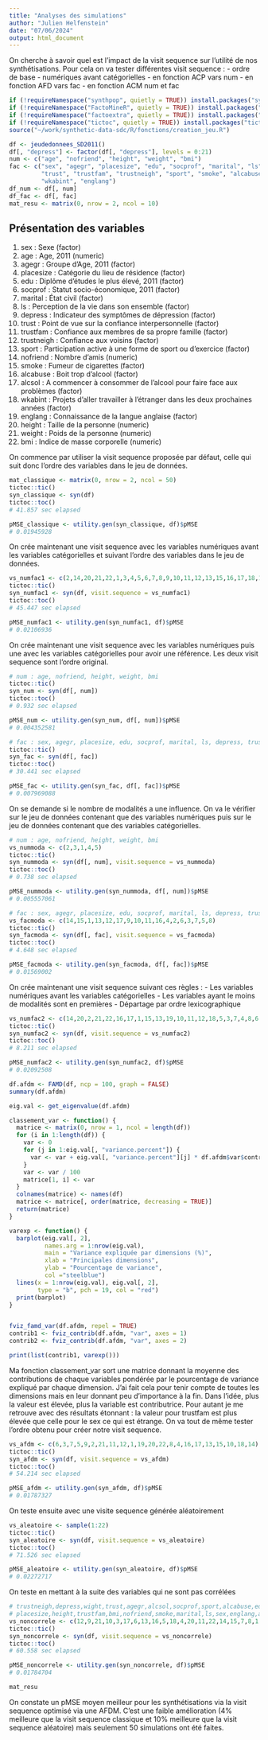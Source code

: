 ```yaml
---
title: "Analyses des simulations"
author: "Julien Helfenstein"
date: "07/06/2024"
output: html_document
---
```


On cherche à savoir quel est l'impact de la visit sequence sur l'utilité de nos synthétisations. Pour cela on va tester différentes visit sequence :
- ordre de base
- numériques avant catégorielles
- en fonction ACP vars num
- en fonction AFD vars fac
- en fonction ACM num et fac

```r
if (!requireNamespace("synthpop", quietly = TRUE)) install.packages("synthpop"); library(synthpop)
if (!requireNamespace("FactoMineR", quietly = TRUE)) install.packages("FactoMineR"); library(FactoMineR)
if (!requireNamespace("factoextra", quietly = TRUE)) install.packages("factoextra"); library(factoextra)
if (!requireNamespace("tictoc", quietly = TRUE)) install.packages("tictoc"); library(tictoc)
source("~/work/synthetic-data-sdc/R/fonctions/creation_jeu.R")
```

```r
df <- jeudedonnees_SD2011()
df[, "depress"] <- factor(df[, "depress"], levels = 0:21)
num <- c("age", "nofriend", "height", "weight", "bmi")
fac <- c("sex", "agegr", "placesize", "edu", "socprof", "marital", "ls", "depress",
         "trust", "trustfam", "trustneigh", "sport", "smoke", "alcabuse", "alcsol",
         "wkabint", "englang")
df_num <- df[, num]
df_fac <- df[, fac]
mat_resu <- matrix(0, nrow = 2, ncol = 10)
```

## Présentation des variables
1) sex : Sexe (factor)
2) age : Age, 2011 (numeric)
3) agegr : Groupe d'Age, 2011 (factor)
4) placesize : Catégorie du lieu de résidence (factor)
5) edu : Diplôme d'études le plus élevé, 2011 (factor)
6) socprof : Statut socio-économique, 2011 (factor)
7) marital : État civil (factor)
8) ls : Perception de la vie dans son ensemble (factor)
9) depress : Indicateur des symptômes de dépression (factor)
10) trust : Point de vue sur la confiance interpersonnelle (factor)
11) trustfam : Confiance aux membres de sa propre famille (factor)
12) trustneigh : Confiance aux voisins (factor)
13) sport : Participation active à une forme de sport ou d'exercice (factor)
14) nofriend : Nombre d'amis (numeric)
15) smoke : Fumeur de cigarettes (factor)
16) alcabuse : Boit trop d'alcool (factor)
17) alcsol : A commencer à consommer de l'alcool pour faire face aux problèmes (factor)
18) wkabint : Projets d'aller travailler à l'étranger dans les deux prochaines années (factor)
19) englang : Connaissance de la langue anglaise (factor)
20) height : Taille de la personne (numeric)
21) weight : Poids de la personne (numeric)
22) bmi : Indice de masse corporelle (numeric)


On commence par utiliser la visit sequence proposée par défaut, celle qui suit donc l'ordre des variables dans le jeu de données.
```r
mat_classique <- matrix(0, nrow = 2, ncol = 50)
tictoc::tic()
syn_classique <- syn(df)
tictoc::toc()
# 41.857 sec elapsed

pMSE_classique <- utility.gen(syn_classique, df)$pMSE
# 0.01945928
```

On crée maintenant une visit sequence avec les variables numériques avant les variables catégorielles et suivant l'ordre des variables dans le jeu de données.
```r
vs_numfac1 <- c(2,14,20,21,22,1,3,4,5,6,7,8,9,10,11,12,13,15,16,17,18,19)
tictoc::tic()
syn_numfac1 <- syn(df, visit.sequence = vs_numfac1)
tictoc::toc()
# 45.447 sec elapsed

pMSE_numfac1 <- utility.gen(syn_numfac1, df)$pMSE
# 0.02106936
```

On crée maintenant une visit sequence avec les variables numériques puis une avec les variables catégorielles pour avoir une référence. Les deux visit sequence sont l'ordre original.
```r
# num : age, nofriend, height, weight, bmi
tictoc::tic()
syn_num <- syn(df[, num])
tictoc::toc()
# 0.932 sec elapsed

pMSE_num <- utility.gen(syn_num, df[, num])$pMSE
# 0.004352581

# fac : sex, agegr, placesize, edu, socprof, marital, ls, depress, trust, trustfam, trustneigh, sport, smoke, alcabuse alcsol, wkabint, englang
tictoc::tic()
syn_fac <- syn(df[, fac])
tictoc::toc()
# 30.441 sec elapsed

pMSE_fac <- utility.gen(syn_fac, df[, fac])$pMSE
# 0.007969088
```

On se demande si le nombre de modalités a une influence. On va le vérifier sur le jeu de données contenant que des variables numériques puis sur le jeu de données contenant que des variables catégorielles.
```r
# num : age, nofriend, height, weight, bmi
vs_nummoda <- c(2,3,1,4,5)
tictoc::tic()
syn_nummoda <- syn(df[, num], visit.sequence = vs_nummoda)
tictoc::toc()
# 0.738 sec elapsed

pMSE_nummoda <- utility.gen(syn_nummoda, df[, num])$pMSE
# 0.005557061

# fac : sex, agegr, placesize, edu, socprof, marital, ls, depress, trust, trustfam, trustneigh, sport, smoke, alcabuse alcsol, wkabint, englang
vs_facmoda <- c(14,15,1,13,12,17,9,10,11,16,4,2,6,3,7,5,8)
tictoc::tic()
syn_facmoda <- syn(df[, fac], visit.sequence = vs_facmoda)
tictoc::toc()
# 4.648 sec elapsed

pMSE_facmoda <- utility.gen(syn_facmoda, df[, fac])$pMSE
# 0.01569002
```

On crée maintenant une visit sequence suivant ces règles :
- Les variables numériques avant les variables catégorielles 
- Les variables ayant le moins de modalités sont en premières
- Départage par ordre lexicographique
```r
vs_numfac2 <- c(14,20,2,21,22,16,17,1,15,13,19,10,11,12,18,5,3,7,4,8,6,9)
tictoc::tic()
syn_numfac2 <- syn(df, visit.sequence = vs_numfac2)
tictoc::toc()
# 8.211 sec elapsed

pMSE_numfac2 <- utility.gen(syn_numfac2, df)$pMSE
# 0.02092508
```

```r
df.afdm <- FAMD(df, ncp = 100, graph = FALSE)
summary(df.afdm)

eig.val <- get_eigenvalue(df.afdm)

classement_var <- function() {
  matrice <- matrix(0, nrow = 1, ncol = length(df))
  for (i in 1:length(df)) {
    var <- 0
    for (j in 1:eig.val[, "variance.percent"]) {
      var <- var + eig.val[, "variance.percent"][j] * df.afdm$var$contrib[names(df)[i], j]
    }
    var <- var / 100
    matrice[1, i] <- var
  }
  colnames(matrice) <- names(df)
  matrice <- matrice[, order(matrice, decreasing = TRUE)]
  return(matrice)
}

varexp <- function() {
  barplot(eig.val[, 2], 
          names.arg = 1:nrow(eig.val), 
          main = "Variance expliquée par dimensions (%)",
          xlab = "Principales dimensions",
          ylab = "Pourcentage de variance",
          col ="steelblue")
  lines(x = 1:nrow(eig.val), eig.val[, 2], 
        type = "b", pch = 19, col = "red")
  print(barplot)
}


fviz_famd_var(df.afdm, repel = TRUE)
contrib1 <- fviz_contrib(df.afdm, "var", axes = 1)
contrib2 <- fviz_contrib(df.afdm, "var", axes = 2)

print(list(contrib1, varexp()))
```
Ma fonction classement_var sort une matrice donnant la moyenne des contributions de chaque variables pondérée par le pourcentage de variance expliqué par chaque dimension. J'ai fait cela pour tenir compte de toutes les dimensions mais en leur donnant peu d'importance à la fin. Dans l'idée, plus la valeur est élevée, plus la variable est contributrice. Pour autant je me retrouve avec des résultats étonnant : la valeur pour trustfam est plus élevée que celle pour le sex ce qui est étrange. On va tout de même tester l'ordre obtenu pour créer notre visit sequence.

```r
vs_afdm <- c(6,3,7,5,9,2,21,11,12,1,19,20,22,8,4,16,17,13,15,10,18,14)
tictoc::tic()
syn_afdm <- syn(df, visit.sequence = vs_afdm)
tictoc::toc()
# 54.214 sec elapsed

pMSE_afdm <- utility.gen(syn_afdm, df)$pMSE
# 0.01787327
```

On teste ensuite avec une visite sequence générée aléatoirement
```r
vs_aleatoire <- sample(1:22)
tictoc::tic()
syn_aleatoire <- syn(df, visit.sequence = vs_aleatoire)
tictoc::toc()
# 71.526 sec elapsed

pMSE_aleatoire <- utility.gen(syn_aleatoire, df)$pMSE
# 0.02272717
```

On teste en mettant à la suite des variables qui ne sont pas corrélées
```r
# trustneigh,depress,wight,trust,agegr,alcsol,socprof,sport,alcabuse,edu,wkabint,
# placesize,height,trustfam,bmi,nofriend,smoke,marital,ls,sex,englang,age
vs_noncorrele <- c(12,9,21,10,3,17,6,13,16,5,18,4,20,11,22,14,15,7,8,1,19,2)
tictoc::tic()
syn_noncorrele <- syn(df, visit.sequence = vs_noncorrele) 
tictoc::toc()
# 60.558 sec elapsed

pMSE_noncorrele <- utility.gen(syn_noncorrele, df)$pMSE
# 0.01784704
```

```r
mat_resu
```
On constate un pMSE moyen meilleur pour les synthétisations via la visit sequence optimisé via une AFDM. C'est une faible amélioration (4% meilleure que la visit sequence classique et 10% meilleure que la visit sequence aléatoire) mais seulement 50 simulations ont été faites.

```r

```

